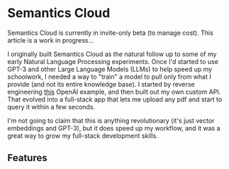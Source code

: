 # Semantics Cloud


<Callout>
    Semantics Cloud is currently in invite-only beta (to manage cost).
</Callout>
<Callout type="info">
    This article is a work in progress...
</Callout>

I originally built Semantics Cloud as the natural follow up to some of my early Natural Language Processing experiments. Once I'd started to use GPT-3 and other Large Language Models (LLMs) to help speed up my schoolwork, I needed a way to "train" a model to pull only from what I provide (and not its entire knowledge base). I started by reverse engineering [this](https://github.com/openai/openai-cookbook/blob/main/examples/Question_answering_using_embeddings.ipynb) OpenAI example, and then built out my own custom API. That evolved into a full-stack app that lets me upload any pdf and start to query it within a few seconds.

I'm not going to claim that this is anything revolutionary (it's just vector embeddings and GPT-3), but it does speed up my workflow, and it was a great way to grow my full-stack development skills.

## Features 